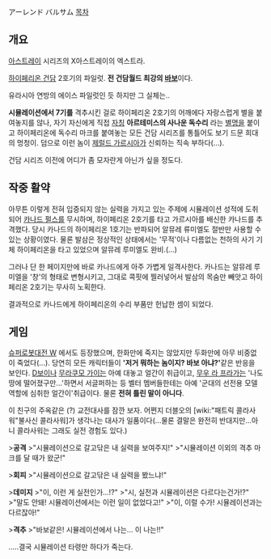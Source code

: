 アーレンド バルサム
[[목차]]
== 개요 ==
[[아스트레이]] 시리즈의 X아스트레이의 엑스트라.

[[하이페리온 건담]] 2호기의 파일럿. '''전 건담월드 최강의 [[바보]]'''이다.

유라시아 연방의 에이스 파일럿인 듯 하지만 그 실체는..

'''시뮬레이션에서 7기를''' 격추시킨 걸로 하이페리온 2호기의 어깨에다 자랑스럽게 별을 붙여놓지를 않나, 자기 자신에게 직접 [[자칭]] '''아르테미스의 사나운 독수리''' 라는 [[별명]]을 붙이고 하이페리온에 독수리 마크를 붙여놓는 모든 건담 시리즈를 통틀어도 보기 드문 희대의 멍청이. 덤으로 이런 놈이 [[제럴드 가르시아]]가 신뢰하는 직속 부하다(...).

건담 시리즈 이전에 어디가 좀 모자란게 아닌가 싶을 정도다.

== 작중 활약 ==
아무튼 이렇게 전혀 입증되지 않는 실력을 가지고 있는 주제에 시뮬레이션 성적에 도취되어 [[카나드 펄스]]를 무시하며, 하이페리온 2호기를 타고 가르시아를 배신한 카나드를 추격했다. 당시 카나드의 하이페리온 1호기는 반파되어 알뮤레 류미엘도 절반만 사용할 수 있는 상황이였다. 물론 발삼은 정상적인 상태에서는 '무적'이나 다름없는 천하의 사기 기체 하이페리온을 타고 있었으며 알뮤레 루미엘도 완비.(…)

그러나 단 한 페이지만에 바로 카나드에게 아주 가볍게 일격사한다. 카나드는 알뮤레 루미엘을 '창'의 형태로 변형시키고, 그대로 콕핏에 찔러넣어서 발삼의 목숨만 빼앗고 하이페리온 2호기는 무사히 노획한다.

결과적으로 카나드에게 하이페리온의 수리 부품만 헌납한 셈이 되었다.

== 게임 ==
[[슈퍼로봇대전 W]] 에서도 등장했으며, 한화만에 죽지는 않았지만 두화만에 아무 비중없이 죽었다(...). 당연히 모든 캐릭터들이 ''' '저거 뭐하는 놈이지? 바보 아냐?' '''같은 반응을 보인다. [[D보이]]나 [[무라쿠모 가이]]는 아예 대놓고 얼간이 취급이고, [[무우 라 프라가]]는 '나도 땅에 떨어졌구만...'하면서 서글퍼하는 등 벨터 멤버들한테는 아예 '군대의 선전용 모델 역할에 심취한 얼간이'취급이다. 물론 '''전혀 틀린 말이 아니다'''. 

이 친구의 주옥같은 (?) 교전대사를 잠깐 보자. 어쩐지 더블오의 [wiki:"패트릭 콜라사워"불사신 콜라사워]가 생각나는 대사가 일품이다(...물론 결말은 완전히 반대지만...아니 콜라사워는 그래도 실전 경험도 있다.)

>'''공격'''
>"시뮬레이션으로 갈고닦은 내 실력을 보여주지!"
>"시뮬레이션 이외의 격추 마크를 달 때가 왔군!"

>'''회피'''
>"시뮬레이션으로 갈고닦은 내 실력을 봤느냐!"

>'''데미지'''
>"이, 이런 게 실전인가...!?"
>"시, 실전과 시뮬레이션은 다르다는건가!?"
>"말도 안돼! 시뮬레이션에서는 이런 일이 없었다고!"
>"이, 이럴 수가! 시뮬레이션과는 다르잖아!"

>'''격추'''
>"바보같은! 시뮬레이션에서 나는... 이 나는!!"

.....결국 시뮬레이션 타령만 하다가 죽는다. 

